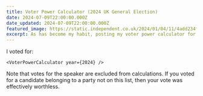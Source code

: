 ```yaml
---
title: Voter Power Calculator (2024 UK General Election)
date: 2024-07-09T22:00:00.000Z
date_updated: 2024-07-09T22:00:00.000Z
featured_image: https://static.independent.co.uk/2024/01/04/11/4add234f863df553d1c973f0516b64daY29udGVudHNlYXJjaGFwaSwxNzA0NDU0NzE0-2.74955114.jpg?quality=75&width=1250&crop=3%3A2%2Csmart&auto=webp
excerpt: As has become my habit, posting my voter power calculator for the 2024 elections to highlight the unfairness of the First Past The Post system. While part of me is celebrating that Reform got so few seats, it's worth checking out how under-represented they are in parliament compared to the number of folks who voted for them.
---
```


<script>
</script>

I voted for:

    <VoterPowerCalculator year={2024} />

Note that votes for the speaker are excluded from calculations. If you voted for
a candidate belonging to a party not on this list, then your vote was effectively
worthless.
